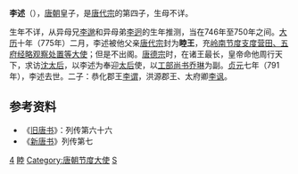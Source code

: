 '''李述'''（{{bd|740年代|?|791年||catIdx=L李}}），[[唐朝|唐朝]]皇子，是[[唐代宗|唐代宗]]的第四子，生母不详。

生年不详，从异母兄[[李邈_(唐)|李邈]]和异母弟[[李迥|李迥]]的生年推测，当在746年至750年之间。[[大历|大历]]十年（775年）二月，李述被他父亲[[唐代宗|唐代宗]]封为'''睦王'''，充[[岭南节度使|岭南节度支度营田、五府经略观察处置等大使]]；但是不出阁。[[唐德宗|唐德宗]]时，在诸王最长，皇帝命他周行天下，求访[[睿真皇太后|沈太后]]，以李述为奉迎[[太后|太后]]使，以[[工部尚书|工部尚书]][[乔琳|乔琳]]为副。[[貞元_(唐朝)|贞元]]七年（791年），李述去世。二子：恭化郡王[[李谓|李谓]]，洪源郡王、太府卿[[李讽|李讽]]。

==参考资料==
*《[[旧唐书|旧唐书]]》：列传第六十六
*《[[新唐书|新唐书]]》列传第七

[[Category:唐代宗皇子|4]]
[[Category:唐朝宗室国王|睦]]
[[Category:唐朝节度大使|Category:唐朝节度大使]]
[[Category:李姓|S]]